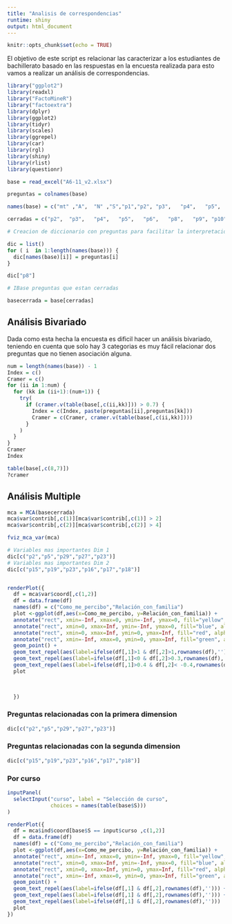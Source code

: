 ```yaml
---
title: "Analisis de correspondencias"
runtime: shiny
output: html_document
---
```


```r
knitr::opts_chunk$set(echo = TRUE)
```

El objetivo de este script es relacionar las caracterizar a los estudiantes de bachillerato basado en las respuestas en la encuesta realizada para esto vamos a realizar un análisis de correspondencias.



```r

library("ggplot2")
library(readxl)
library("FactoMineR")
library("factoextra")
library(dplyr)
library(ggplot2)
library(tidyr)
library(scales) 
library(ggrepel)
library(car)
library(rgl)
library(shiny)
library(rlist)
library(questionr)

base = read_excel("A6-11_v2.xlsx")

preguntas = colnames(base) 

names(base) = c("mt" ,"A",	"N"	,"S","p1","p2",	"p3",	"p4",	"p5",	"p6",	"ap7",	"p8",	"p9", "p10",	"p11",	"p12",	"p13",	"ap14",	"p15",	"p16",	"p17",	"p18",	"p19",	"ap20",	"p21",	"p22",	"p23",	"p24",	"p25"	,"ap26"	,"p27"	,"p28",	"p29"	,"p30"	,"p31"	,"ap32")

cerradas = c("p2",	"p3",	"p4",	"p5",	"p6",	"p8",	"p9", "p10",	"p11","p12",	"p13","p15",	"p16",	"p17",	"p18",	"p19","p21",	"p22",	"p23",	"p24",	"p25","p27"	,"p28",	"p29"	,"p30"	,"p31")

# Creacion de diccionario con preguntas para facilitar la interpretació

dic = list()
for ( i  in 1:length(names(base))) {
  dic[names(base)[i]] = preguntas[i]
}

dic["p8"]

# IBase preguntas que estan cerradas

basecerrada = base[cerradas]

```

## Análisis Bivariado
Dada como esta hecha la encuesta es dificil hacer un análisis bivariado, teniendo en cuenta que solo hay 3 categorias es muy fácil relacionar dos preguntas que no tienen asociación alguna.

```r

num = length(names(base)) - 1
Index = c()
Cramer = c()
for (ii in 1:num) {
  for (kk in (ii+1):(num+1)) {
    try(
      if (cramer.v(table(base[,c(ii,kk)])) > 0.7) {
        Index = c(Index, paste(preguntas[ii],preguntas[kk]))
        Cramer = c(Cramer, cramer.v(table(base[,c(ii,kk)])))
      }
    )
  }  
}
Cramer
Index

table(base[,c(8,7)])
?cramer


```



## Análisis Multiple
```r
mca = MCA(basecerrada)
mca$var$contrib[,c(1)][mca$var$contrib[,c(1)] > 2]
mca$var$contrib[,c(2)][mca$var$contrib[,c(2)] > 4]

fviz_mca_var(mca)

# Variables mas importantes Dim 1
dic[c("p2","p5","p29","p27","p23")]
# Variables mas importantes Dim 2
dic[c("p15","p19","p23","p16","p17","p18")]



```

```r


renderPlot({
  df = mca$var$coord[,c(1,2)]
  df = data.frame(df)
  names(df) = c("Como_me_percibo","Relación_con_familia")
  plot <-ggplot(df,aes(x=Como_me_percibo, y=Relación_con_familia)) +
  annotate("rect", xmin=-Inf, xmax=0, ymin=-Inf, ymax=0, fill="yellow", alpha=0.25) +
  annotate("rect", xmin=0, xmax=Inf, ymin=-Inf, ymax=0, fill="blue", alpha=0.25) +
  annotate("rect", xmin=0, xmax=Inf, ymin=0, ymax=Inf, fill="red", alpha=0.25) +
  annotate("rect", xmin=-Inf, xmax=0, ymin=0, ymax=Inf, fill="green", alpha=0.25)+
  geom_point() + 
  geom_text_repel(aes(label=ifelse(df[,1]>1 & df[,2]>1,rownames(df),''))) +
  geom_text_repel(aes(label=ifelse(df[,1]<0 & df[,2]>0.3,rownames(df),''))) + 
  geom_text_repel(aes(label=ifelse(df[,1]>0.4 & df[,2]< -0.4,rownames(df),'')))  
  plot
  
  

  })
```
### Preguntas relacionadas con la primera dimension
```r

dic[c("p2","p5","p29","p27","p23")]

```
### Preguntas relacionadas con la segunda dimension
```r
dic[c("p15","p19","p23","p16","p17","p18")]

```

### Por curso

```r

inputPanel(
  selectInput("curso", label = "Selección de curso",
              choices = names(table(base$S)))
)

renderPlot({
  df = mca$ind$coord[base$S == input$curso ,c(1,2)]
  df = data.frame(df)
  names(df) = c("Como_me_percibo","Relación_con_familia")
  plot <-ggplot(df,aes(x=Como_me_percibo, y=Relación_con_familia)) +
  annotate("rect", xmin=-Inf, xmax=0, ymin=-Inf, ymax=0, fill="yellow", alpha=0.25) +
  annotate("rect", xmin=0, xmax=Inf, ymin=-Inf, ymax=0, fill="blue", alpha=0.25) +
  annotate("rect", xmin=0, xmax=Inf, ymin=0, ymax=Inf, fill="red", alpha=0.25) +
  annotate("rect", xmin=-Inf, xmax=0, ymin=0, ymax=Inf, fill="green", alpha=0.25)+
  geom_point() + 
  geom_text_repel(aes(label=ifelse(df[,1] & df[,2],rownames(df),''))) +
  geom_text_repel(aes(label=ifelse(df[,1] & df[,2],rownames(df),''))) + 
  geom_text_repel(aes(label=ifelse(df[,1] & df[,2],rownames(df),'')))  
  plot
})

```





